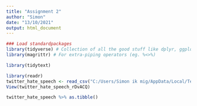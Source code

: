 ```yaml
---
title: "Assignment 2"
author: "Simon"
date: "13/10/2021"
output: html_document
---
```



```r
### Load standardpackages
library(tidyverse) # Collection of all the good stuff like dplyr, ggplot2 ect.
library(magrittr) # For extra-piping operators (eg. %<>%)

```

```r
library(tidytext)

```


```r
library(readr)
twitter_hate_speech <- read_csv("C:/Users/Simon ik mig/AppData/Local/Temp/twitter_hate_speech_rDvACQ")
View(twitter_hate_speech_rDvACQ)

twitter_hate_speech %>% as.tibble()


```


